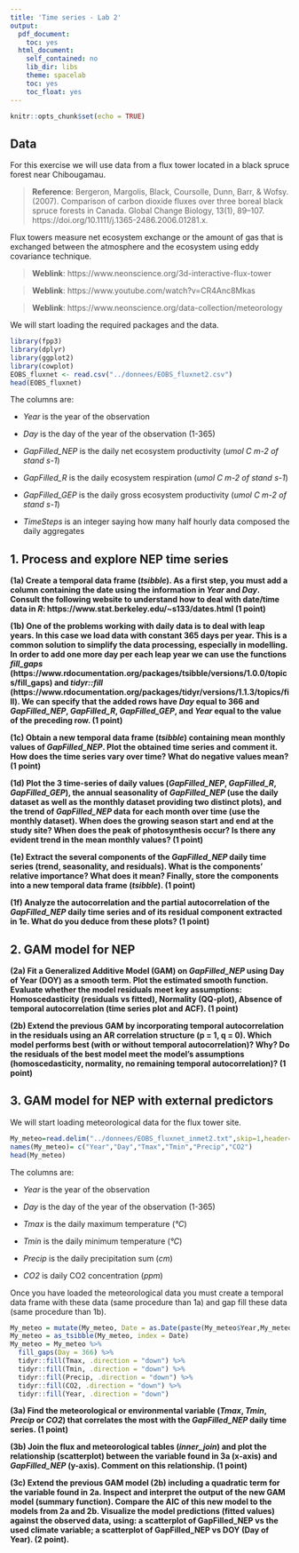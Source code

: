 ---
title: 'Time series - Lab 2'
output:
  pdf_document:
    toc: yes
  html_document:
    self_contained: no
    lib_dir: libs
    theme: spacelab
    toc: yes
    toc_float: yes
---

```{r setup, include=FALSE}
knitr::opts_chunk$set(echo = TRUE)
```

<!-- This lab should be submitted to Moodle on April 21st. -->

<!-- **Numbers in parentheses indicate the number of points for each question.** -->

<!-- **Total: 12 points.** -->


## Data

For this exercise we will use data from a flux tower located in a black spruce forest near Chibougamau.

> **Reference**: Bergeron, Margolis, Black, Coursolle, Dunn, Barr, & Wofsy. (2007). Comparison of carbon dioxide fluxes over three boreal black spruce forests in Canada. Global Change Biology, 13(1), 89–107. https://doi.org/10.1111/j.1365-2486.2006.01281.x.

Flux towers measure net ecosystem exchange or the amount of gas that is exchanged between the atmosphere and the ecosystem using eddy covariance technique.

> **Weblink**: https://www.neonscience.org/3d-interactive-flux-tower

> **Weblink**: https://www.youtube.com/watch?v=CR4Anc8Mkas

<!-- > **Weblink**: https://www.neonscience.org/data-collection/flux-tower-measurements -->

> **Weblink**: https://www.neonscience.org/data-collection/meteorology

We will start loading the required packages and the data.

```{r, warning = FALSE, message = FALSE}
library(fpp3)
library(dplyr)
library(ggplot2)
library(cowplot)
EOBS_fluxnet <- read.csv("../donnees/EOBS_fluxnet2.csv")
head(EOBS_fluxnet)
```

The columns are:

- *Year* is the year of the observation

- *Day* is the day of the year of the observation (1-365)

- *GapFilled_NEP* is the daily net ecosystem productivity (*umol C m-2 of stand s-1*)

- *GapFilled_R* is the daily ecosystem respiration (*umol C m-2 of stand s-1*)

- *GapFilled_GEP* is the daily gross ecosystem productivity (*umol C m-2 of stand s-1*)

- *TimeSteps* is an integer saying how many half hourly data composed the daily aggregates


## 1. Process and explore NEP time series

**(1a) Create a temporal data frame (*tsibble*). As a first step, you must add a column containing the date using the information in *Year* and *Day*. Consult the following website to understand how to deal with date/time data in *R*: https://www.stat.berkeley.edu/~s133/dates.html (1 point)**

**(1b) One of the problems working with daily data is to deal with leap years. In this case we load data with constant 365 days per year. This is a common solution to simplify the data processing, especially in modelling. In order to add one more day per each leap year we can use the functions *fill_gaps* (https://www.rdocumentation.org/packages/tsibble/versions/1.0.0/topics/fill_gaps) and *tidyr::fill* (https://www.rdocumentation.org/packages/tidyr/versions/1.1.3/topics/fill). We can specify that the added rows have *Day* equal to 366 and *GapFilled_NEP*, *GapFilled_R*, *GapFilled_GEP*, and *Year* equal to the value of the preceding row. (1 point)**

**(1c) Obtain a new temporal data frame (*tsibble*) containing mean monthly values of *GapFilled_NEP*. Plot the obtained time series and comment it. How does the time series vary over time? What do negative values mean? (1 point)**

**(1d) Plot the 3 time-series of daily values (*GapFilled_NEP*, *GapFilled_R*, *GapFilled_GEP*), the annual seasonality of *GapFilled_NEP* (use the daily dataset as well as the monthly dataset providing two distinct plots), and the trend of *GapFilled_NEP* data for each month over time (use the monthly dataset). When does the growing season start and end at the study site? When does the peak of photosynthesis occur? Is there any evident trend in the mean monthly values? (1 point)**

**(1e) Extract the several components of the *GapFilled_NEP* daily time series (trend, seasonality, and residuals). What is the components’ relative importance?  What does it mean? Finally, store the components into a new temporal data frame (*tsibble*). (1 point)**

**(1f) Analyze the autocorrelation and the partial autocorrelation of the *GapFilled_NEP* daily time series and of its residual component extracted in 1e. What do you deduce from these plots? (1 point)**


## 2. GAM model for NEP

**(2a) Fit a Generalized Additive Model (GAM) on *GapFilled_NEP* using Day of Year (DOY) as a smooth term. Plot the estimated smooth function. Evaluate whether the model residuals meet key assumptions: Homoscedasticity (residuals vs fitted), Normality (QQ-plot), Absence of temporal autocorrelation (time series plot and ACF). (1 point)**

**(2b) Extend the previous GAM by incorporating temporal autocorrelation in the residuals using an AR correlation structure (p = 1, q = 0). Which model performs best (with or without temporal autocorrelation)? Why? Do the residuals of the best model meet the model’s assumptions (homoscedasticity, normality, no remaining temporal autocorrelation)? (1 point)**


## 3. GAM model for NEP with external predictors

We will start loading meteorological data for the flux tower site.

```{r, warning = FALSE, message = FALSE}
My_meteo=read.delim("../donnees/EOBS_fluxnet_inmet2.txt",skip=1,header=F)
names(My_meteo)= c("Year","Day","Tmax","Tmin","Precip","CO2")
head(My_meteo)
```

The columns are:

- *Year* is the year of the observation

- *Day* is the day of the year of the observation (1-365)

- *Tmax* is the daily maximum temperature (*°C*)

- *Tmin* is the daily minimum temperature (*°C*)

- *Precip* is the daily precipitation sum (*cm*)

- *CO2* is daily CO2 concentration (*ppm*)

Once you have loaded the meteorological data you must create a temporal data frame with these data (same procedure than 1a) and gap fill these data (same procedure than 1b).

```{r, warning = FALSE, message = FALSE}
My_meteo = mutate(My_meteo, Date = as.Date(paste(My_meteo$Year,My_meteo$Day), format='%Y %j'))
My_meteo = as_tsibble(My_meteo, index = Date)
My_meteo = My_meteo %>%
  fill_gaps(Day = 366) %>%
  tidyr::fill(Tmax, .direction = "down") %>%
  tidyr::fill(Tmin, .direction = "down") %>%
  tidyr::fill(Precip, .direction = "down") %>%
  tidyr::fill(CO2, .direction = "down") %>%
  tidyr::fill(Year, .direction = "down")
```

**(3a) Find the meteorological or environmental variable (*Tmax*, *Tmin*, *Precip* or *CO2*) that correlates the most with the *GapFilled_NEP* daily time series. (1 point)**

**(3b) Join the flux and meteorological tables (*inner_join*) and plot the relationship (scatterplot) between the variable found in 3a (x-axis) and  *GapFilled_NEP* (y-axis). Comment on this relationship. (1 point)**

**(3c) Extend the previous GAM model (2b) including a quadratic term for the variable found in 2a. Inspect and interpret the output of the new GAM model (summary function). Compare the AIC of this new model to the models from 2a and 2b. Visualize the model predictions (fitted values) against the observed data, using: a scatterplot of GapFilled_NEP vs the used climate variable; a scatterplot of GapFilled_NEP vs DOY (Day of Year). (2 point). **

